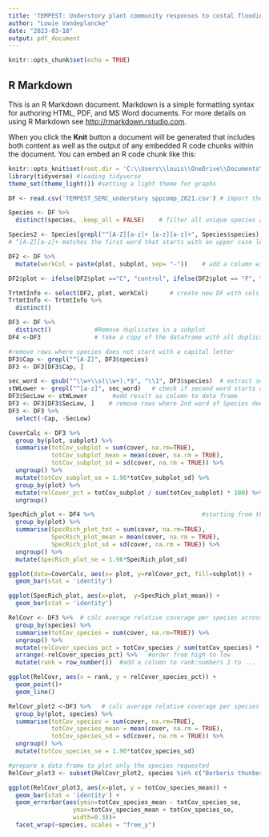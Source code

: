 ```yaml
---
title: 'TEMPEST: Understory plant community responses to costal flooding'
author: "Lowie Vandeplancke"
date: "2023-03-18"
output: pdf_document
---
```


```r
knitr::opts_chunk$set(echo = TRUE)
```

## R Markdown

This is an R Markdown document. Markdown is a simple formatting syntax for authoring HTML, PDF, and MS Word documents. For more details on using R Markdown see <http://rmarkdown.rstudio.com>.

When you click the **Knit** button a document will be generated that includes both content as well as the output of any embedded R code chunks within the document. You can embed an R code chunk like this:

```r
knitr::opts_knit$set(root.dir = 'C:\\Users\\louis\\OneDrive\\Documents\\UNCG\\Ecological Research\\UNCG_DataWrangling') #setting working directory for all chunks
library(tidyverse) #loading tidyverse
theme_set(theme_light()) #setting a light theme for graphs
```

```r
DF <- read.csv('TEMPEST_SERC_understory sppcomp_2021.csv') # import the data file

Species <- DF %>% 
  distinct(species, .keep_all = FALSE)    # filter all unique species and delete everything else

Species2 <- Species[grepl("^[A-Z][a-z]+ [a-z][a-z]+", Species$species), ]
# ^[A-Z][a-z]+ matches the first word that starts with an upper case letter, and [a-z][a-z]+ matches the second word that starts with a lower case letter. The + indicates that the pattern should match one or more characters. The ^ and $ indicate the start and end of the string, respectively, ensuring that the pattern matches the entire string. The grepl() function returns a logical vector indicating which elements in the column match the pattern, and we use this to subset the original dataframe to keep only the desired rows.

DF2 <- DF %>% 
  mutate(workCol = paste(plot, subplot, sep= "-"))    # add a column with plot and subplot separated by '-'

DF2$plot <- ifelse(DF2$plot =="C", "control", ifelse(DF2$plot == "F", "freshwater inundation", "saltwater inundation"))         # change col plot to make them legible

TrtmtInfo <- select(DF2, plot, workCol)      # create new DF with cols plot and workCol
TrtmtInfo <- TrtmtInfo %>% 
  distinct()
```

```r

DF3 <- DF %>% 
  distinct()            #Remove duplicates in a subplot
DF4 <-DF3               # take a copy of the dataframe with all duplicates removed

#remove rows where species does not start with a capital letter
DF3$Cap <- grepl("^[A-Z]", DF3$species)
DF3 <- DF3[DF3$Cap, ]

sec_word <- gsub("^\\w+\\s(\\w+).*$", "\\1", DF3$species)  # extract second word
stWLower <- grepl("^[a-z]", sec_word)   # check if second word starts with lowercase
DF3$SecLow <- stWLower       #add result as column to data frame
DF3 <- DF3[DF3$SecLow, ]    # remove rows where 2nd word of Species does not start with lower case
DF3 <- DF3 %>% 
  select(-Cap, -SecLow)

CoverCalc <- DF3 %>% 
  group_by(plot, subplot) %>% 
  summarise(totCov_subplot = sum(cover, na.rm=TRUE),
            totCov_subplot_mean = mean(cover, na.rm = TRUE),
            totCov_subplot_sd = sd(cover, na.rm = TRUE)) %>%
  ungroup() %>% 
  mutate(totCov_subplot_se = 1.96*totCov_subplot_sd) %>%
  group_by(plot) %>%
  mutate(relCover_pct = totCov_subplot / sum(totCov_subplot) * 100) %>%
  ungroup()

SpecRich_plot <- DF4 %>%                              #starting from the dataframe with the duplicates removed, SpecRich_plot calculates the richness at plot level ((including the additional species not found in the subplot data).)
  group_by(plot) %>% 
  summarise(SpecRich_plot_tot = sum(cover, na.rm=TRUE),
            SpecRich_plot_mean = mean(cover, na.rm = TRUE),
            SpecRich_plot_sd = sd(cover, na.rm = TRUE)) %>%
  ungroup() %>% 
  mutate(SpecRich_plot_se = 1.96*SpecRich_plot_sd)
```

```r
ggplot(data=CoverCalc, aes(x= plot, y=relCover_pct, fill=subplot)) +
  geom_bar(stat = 'identity')
```

```r
ggplot(SpecRich_plot, aes(x=plot,  y=SpecRich_plot_mean)) + 
  geom_bar(stat = 'identity')
```

``` r

RelCovr <- DF3 %>%  # calc average relative coverage per species across all plots 
  group_by(species) %>% 
  summarise(totCov_species = sum(cover, na.rm=TRUE)) %>%  
  ungroup() %>% 
  mutate(relCover_species_pct = totCov_species / sum(totCov_species) * 100) %>%   #calculate the % cover per species across all plots
  arrange(-relCover_species_pct) %>%   #order from high to low
  mutate(rank = row_number())  #add a column to rank:numbers 1 to ... 

ggplot(RelCovr, aes(x = rank, y = relCover_species_pct)) + 
  geom_point()+
  geom_line()
```


```r
RelCovr_plot2 <-DF3 %>%   # calc average relative coverage per species per plot 
  group_by(plot, species) %>% 
  summarise(totCov_species = sum(cover, na.rm=TRUE),
            totCov_species_mean = mean(cover, na.rm = TRUE),
            totCov_species_sd = sd(cover, na.rm = TRUE)) %>%
  ungroup() %>% 
  mutate(totCov_species_se = 1.96*totCov_species_sd) 

#prepare a data frame to plot only the species requested
RelCovr_plot3 <- subset(RelCovr_plot2, species %in% c("Berberis thunbergii", "Botrychium dissectum", "Carex sp", "Elaeagnus umbellata", "Epifagus virginiana", "Gallium circaezans", "Ilex opaca", "Lindera benzoin", "Lonicera japonica", "Mitchella repens", "Parthenocissus quinquefolia", "Polygonum virginianum", "Rhus radicans", "Rubus phoenicolasius", "Sceptridium biternatum", "Symphotrichium lateriflorum"))

ggplot(RelCovr_plot3, aes(x=plot, y = totCov_species_mean)) +
  geom_bar(stat = 'identity') +
  geom_errorbar(aes(ymin=totCov_species_mean - totCov_species_se,
                  ymax=totCov_species_mean + totCov_species_se,
                  width=0.3))+
  facet_wrap(~species, scales = "free_y")
```
